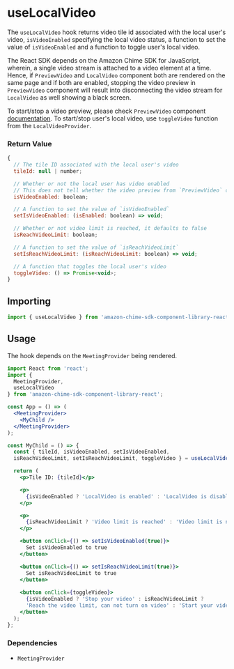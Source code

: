 <Meta title="SDK Hooks/useLocalVideo" />

# useLocalVideo

The `useLocalVideo` hook returns video tile id associated with the local user's video, `isVideoEnabled` specifying the local video status, a function to set the value of `isVideoEnabled` and a function to toggle user's local video.

The React SDK depends on the Amazon Chime SDK for JavaScript, wherein, a single video stream is attached to a video element at a time. Hence, if `PreviewVideo` and `LocalVideo` component both are rendered on the same page and if both are enabled, stopping the video preview in `PreviewVideo` component will result into disconnecting the video stream for `LocalVideo` as well showing a black screen.

To start/stop a video preview, please check `PreviewVideo` component [documentation](/docs/sdk-components-previewvideo--page).
To start/stop user's local video, use `toggleVideo` function from the `LocalVideoProvider`.

### Return Value

```javascript
{
  // The tile ID associated with the local user's video
  tileId: null | number;

  // Whether or not the local user has video enabled
  // This does not tell whether the video preview from `PreviewVideo` component is enabled or not.
  isVideoEnabled: boolean;

  // A function to set the value of `isVideoEnabled`
  setIsVideoEnabled: (isEnabled: boolean) => void;

  // Whether or not video limit is reached, it defaults to false
  isReachVideoLimit: boolean;

  // A function to set the value of `isReachVideoLimit`
  setIsReachVideoLimit: (isReachVideoLimit: boolean) => void;

  // A function that toggles the local user's video
  toggleVideo: () => Promise<void>;
}
```

## Importing

```javascript
import { useLocalVideo } from 'amazon-chime-sdk-component-library-react';
```

## Usage

The hook depends on the `MeetingProvider` being rendered.

```jsx
import React from 'react';
import {
  MeetingProvider,
  useLocalVideo
} from 'amazon-chime-sdk-component-library-react';

const App = () => (
  <MeetingProvider>
    <MyChild />
  </MeetingProvider>
);

const MyChild = () => {
  const { tileId, isVideoEnabled, setIsVideoEnabled, 
  isReachVideoLimit, setIsReachVideoLimit, toggleVideo } = useLocalVideo();

  return (
    <p>Tile ID: {tileId}</p>

    <p>
      {isVideoEnabled ? 'LocalVideo is enabled' : 'LocalVideo is disabled'}
    </p>

    <p>
      {isReachVideoLimit ? 'Video limit is reached' : 'Video limit is not reached'}
    </p>

    <button onClick={() => setIsVideoEnabled(true)}>
      Set isVideoEnabled to true
    </button>

    <button onClick={() => setIsReachVideoLimit(true)}>
      Set isReachVideoLimit to true
    </button>
    
    <button onClick={toggleVideo}>
      {isVideoEnabled ? 'Stop your video' : isReachVideoLimit ? 
      'Reach the video limit, can not turn on video' : 'Start your video'}
    </button>
  );
};
```

### Dependencies

- `MeetingProvider`
